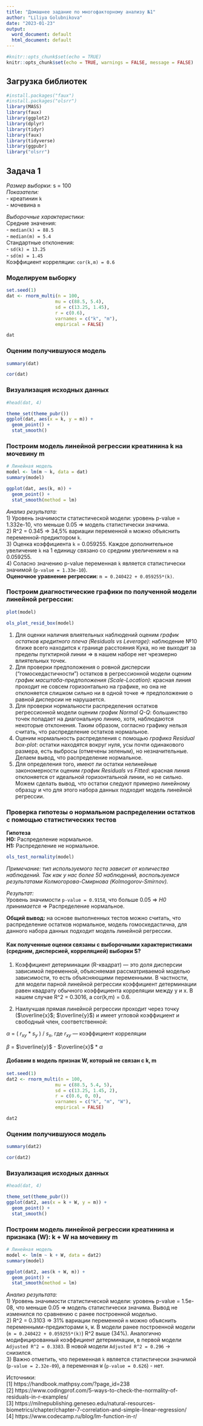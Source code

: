 ```yaml
---
title: "Домашнее задание по многофакторному анализу №1"
author: "Liliya Golubnikova"
date: "2023-01-23"
output:
  word_document: default
  html_document: default
---
```


```r
#knitr::opts_chunk$set(echo = TRUE)
knitr::opts_chunk$set(echo = TRUE, warnings = FALSE, message = FALSE)
```

## Загрузка библиотек
```r
#install.packages("faux")
#install.packages("olsrr")
library(MASS)
library(faux)
library(ggplot2)
library(dplyr)
library(tidyr)
library(faux)
library(tidyverse)
library(ggpubr)
library("olsrr")

```


## Задача 1
*Размер выборки*: s = 100  
*Показатели:*  
- креатинин `k`  
- мочевина `m`  

*Выборочные характеристики:*  
Средние значения:   
- `median(k) = 88.5`  
- `median(m) = 5.4`  
Стандартные отклонения:  
- `sd(k) = 13.25`  
- `sd(m) = 1.45`  
Коэффициент корреляции: `cor(k,m) = 0.6`  


### Моделируем выборку
```r
set.seed(1)
dat <- rnorm_multi(n = 100, 
                  mu = c(88.5, 5.4),
                  sd = c(13.25, 1.45),
                  r = c(0.6), 
                  varnames = c("k", "m"),
                  empirical = FALSE)

dat
```



### Оценим получившуюся модель
```r
summary(dat)
```


```r
cor(dat)
```


### Визуализация исходных данных
```r
#head(dat, 4)

theme_set(theme_pubr())
ggplot(dat, aes(x = k, y = m)) +
  geom_point() +
  stat_smooth()

```

### Построим модель линейной регрессии креатинина k на мочевину m
```r
# Линейная модель
model <- lm(m ~ k, data = dat)
summary(model)

ggplot(dat, aes(k, m)) +
  geom_point() +
  stat_smooth(method = lm)

```

*Анализ результата:*     
1) Уровень значимости статистической модели: уровень p-value = 1.332e-10, что меньше 0.05 => модель статистически значима.   
2) R^2 = 0.345 => 34,5% вариации переменной `m` можно объяснить переменной-предиктором `k`.  
3) Оценка коэффициента `k` = 0.059255. Каждое дополнительное увеличение `k` на 1 единицу связано со средним увеличением `m` на 0.059255.  
4) Cоласно значению p-value переменная `k` является статистически значимой (`p-value = 1.33e-10`).    
**Оценочное уравнение регрессии:**  `m = 0.240422 + 0.059255*(k)`.       


### Построим диагностические графики по полученной модели линейной регрессии:   

```r
plot(model)
```

```r
ols_plot_resid_box(model)
```


1) Для оценки наличия влиятельных наблюдений оценим *график остатков кредитного плеча (Residuals vs Leverage)*: наблюдение №10 ближе всего находится к границе расстояния Кука, но не выходит за пределы пугктирной линии => в нашем наборе нет чрезмерно влиятельных точек.   
2) Для проверки предположения о ровной дисперсии ("гомоскедастичности") остатков в регрессионной модели оценим *график масштаба-предположения (Scale-Location)*: красная линия проходит не совсем горизонтально на графике, но она не отклоняется слишком сильно ни в одной точке => предположение о равной дисперсии не нарушается.   
3) Для проверки нормальности распределения остатков регрессионной модели оценим *график Normal Q-Q*: большинство точек попадает на диагональную линию, хотя, наблюдаются некоторые отклонения. Таким образом, согласно графику нельзя считать, что распределение остатков нормальное.      
4) Оценим нормальность распределения с помощью *графика Residual box-plot*: остатки находятся вокруг нуля, усы почти одинакового размера, есть выбросы (отмечены зеленым), но незначительные. Делаем вывод, что распределение нормальное.   
5) Для определения того, имеют ли остатки нелинейные закономерности оценим *график Residuals vs Fitted*: красная линия отклоняется от идеальной горизонтальной линии, но не сильно. Можем сделать вывод, что  остатки следуют примерно линейному образцу и что для этого набора данных подходит модель линейной регрессии.   



### Проверка гипотезы о нормальном распределении остатков с помощью статистических тестов

**Гипотеза**   
**H0:** Распределение нормальное.   
**H1:** Распределение не нормальное.   



```r
ols_test_normality(model)
```

*Примечание:  тип используемого теста зависит от количества наблюдений. Так как у нас более 50 наблюдений, воспользуемся результатами Колмогорова-Смирнова (Kolmogorov-Smirnov).*      


*Результат:*    
Уровень значимости `p-value = 0.9158`, что больше 0.05 => *H0 принимается* => Распределение нормальное.    

**Общий вывод:**  на основе выполненных тестов можно считать, что распределение остатков нормальное, модель гомоскедастична, для данного набора данных подходит модель линейной регрессии.    



#### Как полученные оценки связаны с выборочными характеристиками (средним, дисперсией, корреляцией) выборки S?

1) Коэффициент детерминации (R-квадрат) — это доля дисперсии зависимой переменной, объясняемая рассматриваемой моделью зависимости, то есть объясняющими переменными. В частности, для модели парной линейной регрессии коэффициент детерминации равен квадрату обычного коэффициента корреляции между y и x. В нашем случае R^2 = 0.3016, а cor(k,m) = 0.6.   

2) Наилучшая прямая линейной регрессии проходит через точку ($\overline{x}$; $\overline{y}$) и имеет угловой коэффициент и свободный член, соответственной:

$\alpha$ = ( $r_{xy}$ * $s_{y}$ ) / $s_{x}$, где $r_{xy}$ — коэффициент корреляции   

$\beta$ = $\overline{y}$ - $\overline{x}$ * $\alpha$  

#### Добавим в модель признак W, который не связан с k, m   


```r
set.seed(1)
dat2 <- rnorm_multi(n = 100, 
                  mu = c(88.5, 5.4, 5),
                  sd = c(13.25, 1.45, 2),
                  r = c(0.6, 0, 0), 
                  varnames = c("k", "m", "W"),
                  empirical = FALSE)

dat2
```



### Оценим получившуюся модель
```r
summary(dat2)
```


```r
cor(dat2)
```


### Визуализация исходных данных
```r
#head(dat, 4)

theme_set(theme_pubr())
ggplot(dat2, aes(x = k + W, y = m)) +
  geom_point() +
  stat_smooth()
```

### Построим модель линейной регрессии креатинина и признака (W): k + W на мочевину m
```r
# Линейная модель
model <- lm(m ~ k + W, data = dat2)
summary(model)

ggplot(dat2, aes(k + W, m)) +
  geom_point() +
  stat_smooth(method = lm)

```

*Анализ результата:*       
1) Уровень значимости статистической модели: уровень p-value = 1.5e-08, что меньше 0.05 => модель статистически значима. Вывод не изменился по сравнению с ранее построенной моделью.     
2) R^2 = 0.3103 => 31% вариации переменной `m` можно объяснить переменными-предикторами `k`, `W`. В модели ранее построенной модели (`m = 0.240422 + 0.059255*(k)`) R^2 выше (34%). Аналогично модифицированный коэффициент детерминации, в первой модели `Adjusted R^2 = 0.3383`. В новой модели `Adjusted R^2 = 0.296` -> снизился.       
3) Важно отметить, что переменная `k` является статистически значимой (`p-value = 2.32e-09`), а переменная `W` (`p-value = 0.626`) - нет.   





Источники:    
[1] https://handbook.mathpsy.com/?page_id=238    
[2] https://www.codingprof.com/5-ways-to-check-the-normality-of-residuals-in-r-examples/     
[3] https://milnepublishing.geneseo.edu/natural-resources-biometrics/chapter/chapter-7-correlation-and-simple-linear-regression/    
[4] https://www.codecamp.ru/blog/lm-function-in-r/    
